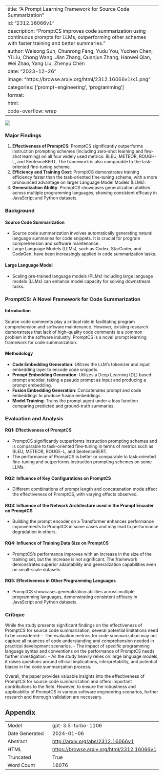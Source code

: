 
---
title: "A Prompt Learning Framework for Source Code Summarization"
id: "2312.16066v1"
description: "PromptCS improves code summarization using continuous prompts for LLMs, outperforming other schemes with faster training and better summaries."
author: Weisong Sun, Chunrong Fang, Yudu You, Yuchen Chen, Yi Liu, Chong Wang, Jian Zhang, Quanjun Zhang, Hanwei Qian, Wei Zhao, Yang Liu, Zhenyu Chen
date: "2023-12-26"
image: "https://browse.arxiv.org/html/2312.16066v1/x1.png"
categories: ['prompt-engineering', 'programming']
format:
  html:
    code-overflow: wrap
---

![](https://browse.arxiv.org/html/2312.16066v1/x1.png)

### Major Findings

1. **Effectiveness of PromptCS**: PromptCS significantly outperforms instruction prompting schemes (including zero-shot learning and few-shot learning) on all four widely used metrics: BLEU, METEOR, ROUGH-L, and SentenceBERT. The framework is also comparable to the task-oriented fine-tuning scheme.
2. **Efficiency and Training Cost**: PromptCS demonstrates training efficiency faster than the task-oriented fine-tuning scheme, with a more pronounced advantage on larger Language Model Models (LLMs).
3. **Generalization Ability**: PromptCS showcases generalization abilities across multiple programming languages, showing consistent efficacy in JavaScript and Python datasets. 

### Background

#### Source Code Summarization

- Source code summarization involves automatically generating natural language summaries for code snippets. It is crucial for program comprehension and software maintenance.
- Large Language Models (LLMs), such as Codex, StarCoder, and CodeGen, have been increasingly applied in code summarization tasks.

#### Large Language Model

- Scaling pre-trained language models (PLMs) including large language models (LLMs) can enhance model capacity for solving downstream tasks.

### PromptCS: A Novel Framework for Code Summarization

#### Introduction

Source code comments play a critical role in facilitating program comprehension and software maintenance. However, existing research demonstrates that lack of high-quality code comments is a common problem in the software industry. PromptCS is a novel prompt learning framework for code summarization.

#### Methodology

- **Code Embedding Generation**: Utilizes the LLM's tokenizer and input embedding layer to encode code snippets.
- **Prompt Embedding Generation**: Utilizes a Deep Learning (DL) based prompt encoder, taking a pseudo prompt as input and producing a prompt embedding.
- **Fusion Embedding Generation**: Concatenates prompt and code embeddings to produce fusion embeddings.
- **Model Training**: Trains the prompt agent under a loss function comparing predicted and ground-truth summaries.

### Evaluation and Analysis

#### RQ1: Effectiveness of PromptCS

- PromptCS significantly outperforms instruction prompting schemes and is comparable to task-oriented fine-tuning in terms of metrics such as BLEU, METEOR, ROUGE-L, and SentenceBERT.
- The performance of PromptCS is better or comparable to task-oriented fine-tuning and outperforms instruction prompting schemes on some LLMs.

#### RQ2: Influence of Key Configurations on PromptCS

- Different combinations of prompt length and concatenation mode affect the effectiveness of PromptCS, with varying effects observed.

#### RQ3: Influence of the Network Architecture used in the Prompt Encoder on PromptCS

- Building the prompt encoder on a Transformer enhances performance improvements to PromptCS in some cases and may lead to performance degradation in others.

#### RQ4: Influence of Training Data Size on PromptCS

- PromptCS's performance improves with an increase in the size of the training set, but the increase is not significant. The framework demonstrates superior adaptability and generalization capabilities even on small-scale datasets.

#### RQ5: Effectiveness in Other Programming Languages

- PromptCS showcases generalization abilities across multiple programming languages, demonstrating consistent efficacy in JavaScript and Python datasets. 

### Critique

While the study presents significant findings on the effectiveness of PromptCS for source code summarization, several potential limitations need to be considered:
- The evaluation metrics for code summarization may not capture all nuances of code understanding and comprehension needed in practical development scenarios.
- The impact of specific programming language syntax and conventions on the performance of PromptCS needs further investigation.
- As the study heavily relies on large language models, it raises questions around ethical implications, interpretability, and potential biases in the code summarization process.

Overall, the paper provides valuable insights into the effectiveness of PromptCS for source code summarization and offers important contributions to the field. However, to ensure the robustness and applicability of PromptCS in various software engineering scenarios, further research and thorough validation are necessary.

## Appendix

|          |          |
|----------|----------|
| Model     | gpt-3.5-turbo-1106       |
| Date Generated     | 2024-01-06       |
| Abstract | [http://arxiv.org/abs/2312.16066v1](http://arxiv.org/abs/2312.16066v1)        |
| HTML     | [https://browse.arxiv.org/html/2312.16066v1](https://browse.arxiv.org/html/2312.16066v1)       |
| Truncated       | True       |
| Word Count       | 16076       |